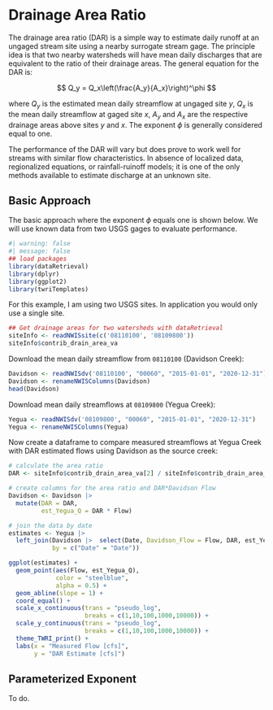 # Drainage Area Ratio

The drainage area ratio (DAR) is a simple way to estimate daily runoff at an ungaged stream site using a nearby surrogate stream gage. The principle idea is that two nearby watersheds will have mean daily discharges that are equivalent to the ratio of their drainage areas. The general equation for the DAR is:

$$
Q_y = Q_x\left(\frac{A_y}{A_x}\right)^\phi
$$

where $Q_y$ is the estimated mean daily streamflow at ungaged site $y$, $Q_x$ is the mean daily streamflow at gaged site $x$, $A_y$ and $A_x$ are the respective drainage areas above sites $y$ and $x$. The exponent $\phi$ is generally considered equal to one.

The performance of the DAR will vary but does prove to work well for streams with similar flow characteristics. In absence of localized data, regionalized equations, or rainfall-ruinoff models; it is one of the only methods available to estimate discharge at an unknown site.

## Basic Approach

The basic approach where the exponent $\phi$ equals one is shown below. We will use known data from two USGS gages to evaluate performance.

```r
#| warning: false
#| message: false
## load packages
library(dataRetrieval)
library(dplyr)
library(ggplot2)
library(twriTemplates)
```

For this example, I am using two USGS sites. In application you would only use a single site.

```r
## Get drainage areas for two watersheds with dataRetrieval
siteInfo <- readNWISsite(c('08110100', '08109800'))
siteInfo$contrib_drain_area_va
```

Download the mean daily streamflow from `08110100` (Davidson Creek):

```r
Davidson <- readNWISdv('08110100', "00060", "2015-01-01", "2020-12-31")
Davidson <- renameNWISColumns(Davidson)
head(Davidson)
```


Download mean daily streamflows at `08109800` (Yegua Creek):

```r
Yegua <- readNWISdv('08109800', "00060", "2015-01-01", "2020-12-31")
Yegua <- renameNWISColumns(Yegua)
```

Now create a dataframe to compare measured streamflows at Yegua Creek with DAR estimated flows using Davidson as the source creek:

```r
# calculate the area ratio
DAR <- siteInfo$contrib_drain_area_va[2] / siteInfo$contrib_drain_area_va[1]

# create columns for the area ratio and DAR*Davidson Flow
Davidson <- Davidson |> 
  mutate(DAR = DAR,
         est_Yegua_Q = DAR * Flow)

# join the data by date
estimates <- Yegua |> 
  left_join(Davidson |>  select(Date, Davidson_Flow = Flow, DAR, est_Yegua_Q),
            by = c("Date" = "Date"))

ggplot(estimates) +
  geom_point(aes(Flow, est_Yegua_Q), 
             color = "steelblue",
             alpha = 0.5) +
  geom_abline(slope = 1) +
  coord_equal() +
  scale_x_continuous(trans = "pseudo_log",
                     breaks = c(1,10,100,1000,10000)) +
  scale_y_continuous(trans = "pseudo_log",
                     breaks = c(1,10,100,1000,10000)) +
  theme_TWRI_print() +
  labs(x = "Measured Flow [cfs]",
       y = "DAR Estimate [cfs]")
```

## Parameterized Exponent

To do.
